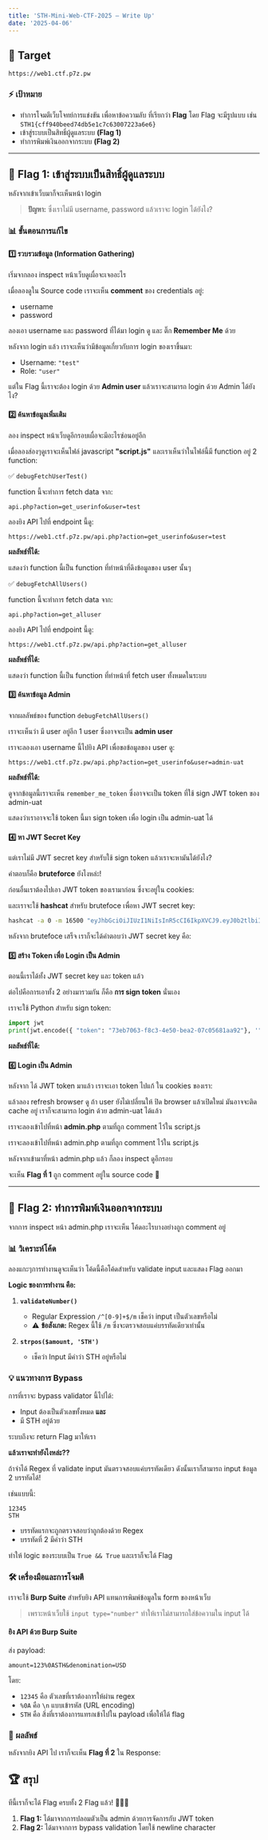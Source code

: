 ```yaml
---
title: 'STH-Mini-Web-CTF-2025 — Write Up'
date: '2025-04-06'
---
```


<ImageWithCredit
  src="/images/sth-ctf-2025.png"
  alt="STH Mini Web CTF 2025"
  credit="https://web1.ctf.p7z.pw"
  width={800}
  height={800}
/>

## 🎯 Target

```
https://web1.ctf.p7z.pw
```

### ⚡ เป้าหมาย

- ทำการโจมตีเว็บโจทย์การแข่งขัน เพื่อหาข้อความลับ ที่เรียกว่า **Flag** โดย Flag จะมีรูปแบบ เช่น `STH1{cff940beed74db5e1c7c63007223a6e6}`
- เข้าสู่ระบบเป็นสิทธิ์ผู้ดูแลระบบ **(Flag 1)**
- ทำการพิมพ์เงินออกจากระบบ **(Flag 2)**

---

## 🚩 Flag 1: เข้าสู่ระบบเป็นสิทธิ์ผู้ดูแลระบบ

<ImageWithCredit
  src="/images/sth-flag-1-1.png"
  alt="STH Flag 1"
  credit="https://web1.ctf.p7z.pw"
  width={800}
  height={800}
/>

หลังจากเข้าเว็บมาก็จะเห็นหน้า login

> **ปัญหา:** ซึ่งเราไม่มี username, password แล้วเราจะ login ได้ยังไง?

### 📊 ขั้นตอนการแก้ไข

#### 1️⃣ รวบรวมข้อมูล (Information Gathering)

เริ่มจากลอง inspect หน้าเว็บดูเผื่อจะเจออะไร

<ImageWithCredit
  src="/images/sth-flag-1-2.png"
  alt="STH Flag 1"
  credit="https://web1.ctf.p7z.pw"
  width={800}
  height={800}
/>

เมื่อลองดูใน Source code เราจะเห็น **comment** ของ credentials อยู่:

- username
- password

ลองเอา username และ password ที่ได้มา login ดู และ ติ๊ก **Remember Me** ด้วย

<ImageWithCredit
  src="/images/sth-flag-1-3.png"
  alt="STH Flag 1"
  credit="https://web1.ctf.p7z.pw"
  width={800}
  height={800}
/>

หลังจาก login แล้ว เราจะเห็นว่ามีข้อมูลเกี่ยวกับการ login ของเราขึ้นมา:

- Username: `"test"`
- Role: `"user"`

<ImageWithCredit
  src="/images/sth-flag-1-4.png"
  alt="STH Flag 1"
  credit="https://web1.ctf.p7z.pw"
  width={800}
  height={800}
/>

แต่ใน Flag นี้เราจะต้อง login ด้วย **Admin user** แล้วเราจะสามารถ login ด้วย Admin ได้ยังไง?

#### 2️⃣ ค้นหาข้อมูลเพิ่มเติม

ลอง inspect หน้าเว็บดูอีกรอบเผื่อจะมีอะไรซ่อนอยู่อีก

<ImageWithCredit
  src="/images/sth-flag-1-5.png"
  alt="STH Flag 1"
  credit="https://web1.ctf.p7z.pw"
  width={800}
  height={800}
/>

เมื่อลองส่องๆดูเราจะเห็นไฟล์ javascript **"script.js"** และเราเห็นว่าในไฟล์นี้มี function อยู่ 2 function:

✅ `debugFetchUserTest()`

<ImageWithCredit
  src="/images/sth-flag-1-6.png"
  alt="STH Flag 1"
  credit="https://web1.ctf.p7z.pw"
  width={800}
  height={800}
/>

function นี้จะทำการ fetch data จาก:

```
api.php?action=get_userinfo&user=test
```

ลองยิง API ไปที่ endpoint นี้ดู:

```
https://web1.ctf.p7z.pw/api.php?action=get_userinfo&user=test
```

**ผลลัพธ์ที่ได้:**

<ImageWithCredit
  src="/images/sth-flag-1-7.png"
  alt="STH Flag 1"
  credit="https://web1.ctf.p7z.pw"
  width={800}
  height={800}
/>

แสดงว่า function นี้เป็น function ที่ทำหน้าที่ดึงข้อมูลของ user นั้นๆ

✅ `debugFetchAllUsers()`

<ImageWithCredit
  src="/images/sth-flag-1-8.png"
  alt="STH Flag 1"
  credit="https://web1.ctf.p7z.pw"
  width={800}
  height={800}
/>

function นี้จะทำการ fetch data จาก:

```
api.php?action=get_alluser
```

ลองยิง API ไปที่ endpoint นี้ดู:

```
https://web1.ctf.p7z.pw/api.php?action=get_alluser
```

**ผลลัพธ์ที่ได้:**

<ImageWithCredit
  src="/images/sth-flag-1-9.png"
  alt="STH Flag 1"
  credit="https://web1.ctf.p7z.pw"
  width={800}
  height={800}
/>

แสดงว่า function นี้เป็น function ที่ทำหน้าที่ fetch user ทั้งหมดในระบบ

#### 3️⃣ ค้นหาข้อมูล Admin

จากผลลัพธ์ของ function `debugFetchAllUsers()`

เราจะเห็นว่า มี user อยู่อีก 1 user ซึ่งอาจจะเป็น **admin user**

เราจะลองเอา username นี้ไปยิง API เพื่อขอข้อมูลของ user ดู:

```
https://web1.ctf.p7z.pw/api.php?action=get_userinfo&user=admin-uat
```

**ผลลัพธ์ที่ได้:**

<ImageWithCredit
  src="/images/sth-flag-1-10.png"
  alt="STH Flag 1"
  credit="https://web1.ctf.p7z.pw"
  width={800}
  height={800}
/>

ดูจากข้อมูลนี้เราจะเห็น `remember_me_token` ซึ่งอาจจะเป็น token ที่ใช้ sign JWT token ของ admin-uat

แสดงว่าเราอาจจะใช้ token นี้มา sign token เพื่อ login เป็น admin-uat ได้

#### 4️⃣ หา JWT Secret Key

แต่เราไม่มี JWT secret key สำหรับใช้ sign token แล้วเราจะหามันได้ยังไง?

คำตอบก็คือ **bruteforce** ยังไงหล่ะ!

ก่อนอื่นเราต้องไปเอา JWT token ของเรามาก่อน ซึ่งจะอยู่ใน cookies:

<ImageWithCredit
  src="/images/sth-flag-1-11.png"
  alt="STH Flag 1"
  credit="https://web1.ctf.p7z.pw"
  width={800}
  height={800}
/>

และเราจะใช้ **hashcat** สำหรับ brutefoce เพื่อหา JWT secret key:

```bash
hashcat -a 0 -m 16500 "eyJhbGciOiJIUzI1NiIsInR5cCI6IkpXVCJ9.eyJ0b2tlbiI6ImI4MTk0M2JhLWQxYzUtNDk1YS04NDI3LTQ3MTFjMzkyNTZiZiJ9.Rlk_a69lx16hNhwn4nBfRxhiMGmEDoPIcxfr1_7JdH8" /usr/share/wordlists/rockyou.txt
```

<ImageWithCredit
  src="/images/sth-flag-1-12.png"
  alt="STH Flag 1"
  credit="https://web1.ctf.p7z.pw"
  width={800}
  height={800}
/>

หลังจาก brutefoce เสร็จ เราก็จะได้คำตอบว่า JWT secret key คือ:

<ImageWithCredit
  src="/images/sth-flag-1-13.png"
  alt="STH Flag 1"
  credit="https://web1.ctf.p7z.pw"
  width={800}
  height={800}
/>

#### 5️⃣ สร้าง Token เพื่อ Login เป็น Admin

ตอนนี้เราได้ทั้ง JWT secret key และ token แล้ว

ต่อไปคือการเอาทั้ง 2 อย่างมารวมกัน ก็คือ **การ sign token** นั่นเอง

เราจะใช้ Python สำหรับ sign token:

```python
import jwt
print(jwt.encode({ "token": "73eb7063-f8c3-4e50-bea2-07c05681aa92"}, '"bobcats"', algorithm="HS256"))
```

**ผลลัพธ์ที่ได้:**

<ImageWithCredit
  src="/images/sth-flag-1-14.png"
  alt="STH Flag 1"
  credit="https://web1.ctf.p7z.pw"
  width={800}
  height={800}
/>

#### 6️⃣ Login เป็น Admin

หลังจาก ได้ JWT token มาแล้ว เราจะเอา token ไปแก้ ใน cookies ของเรา:

<ImageWithCredit
  src="/images/sth-flag-1-15.png"
  alt="STH Flag 1"
  credit="https://web1.ctf.p7z.pw"
  width={800}
  height={800}
/>

แล้วลอง refresh browser ดู ถ้า user ยังไม่เปลี่ยนให้ ปิด browser แล้วเปิดใหม่ มันอาจจะติด cache อยู่
เราก็จะสามารถ login ด้วย admin-uat ได้แล้ว

<ImageWithCredit
  src="/images/sth-flag-1-16.png"
  alt="STH Flag 1"
  credit="https://web1.ctf.p7z.pw"
  width={800}
  height={800}
/>

เราจะลองเข้าไปที่หน้า **admin.php** ตามที่ถูก comment ไว้ใน script.js

<ImageWithCredit
  src="/images/sth-flag-1-17.png"
  alt="STH Flag 1"
  credit="https://web1.ctf.p7z.pw"
  width={800}
  height={800}
/>

เราจะลองเข้าไปที่หน้า admin.php ตามที่ถูก comment ไว้ใน script.js

<ImageWithCredit
  src="/images/sth-flag-1-18.png"
  alt="STH Flag 1"
  credit="https://web1.ctf.p7z.pw"
  width={800}
  height={800}
/>

หลังจากเข้ามาที่หน้า admin.php แล้ว ก็ลอง inspect ดูอีกรอบ

<ImageWithCredit
  src="/images/sth-flag-1-19.png"
  alt="STH Flag 1"
  credit="https://web1.ctf.p7z.pw"
  width={800}
  height={800}
/>

จะเห็น **Flag ที่ 1** ถูก comment อยู่ใน source code 🎉

---

## 🚩 Flag 2: ทำการพิมพ์เงินออกจากระบบ

จากการ inspect หน้า admin.php เราจะเห็น โค้ดอะไรบางอย่างถูก comment อยู่

<ImageWithCredit
  src="/images/sth-flag-2-1.png"
  alt="STH Flag 2"
  credit="https://web1.ctf.p7z.pw"
  width={800}
  height={800}
/>

### 📊 วิเคราะห์โค้ด

ลองแกะๆการทำงานดูจะเห็นว่า โค้ดนี้คือโค้ดสำหรับ validate input และแสดง Flag ออกมา

**Logic ของการทำงาน คือ:**

1. **`validateNumber()`**
   - Regular Expression `/^[0-9]+$/m` เช็คว่า input เป็นตัวเลขหรือไม่
   - ⚠️ **ข้อสังเกต:** Regex นี้ใช้ `/m` ซึ่งจะตรวจสอบแค่บรรทัดเดียวเท่านั้น

2. **`strpos($amount, 'STH')`**
   - เช็คว่า Input มีคำว่า STH อยู่หรือไม่

### 💡 แนวทางการ Bypass

การที่เราจะ bypass validator นี้ไปได้:

- Input ต้องเป็นตัวเลขทั้งหมด **และ**
- มี STH อยู่ด้วย

ระบบถึงจะ return Flag มาให้เรา

**แล้วเราจะทำยังไงหล่ะ??**

ถ้าจำได้ Regex ที่ validate input มันตรวจสอบแค่บรรทัดเดียว ดังนั้นเราก็สามารถ input ข้อมูล 2 บรรทัดได้!

เช่นแบบนี้:

```
12345
STH
```

- บรรทัดแรกจะถูกตรวจสอบว่าถูกต้องด้วย Regex
- บรรทัดที่ 2 มีคำว่า STH

ทำให้ logic ของระบบเป็น `True && True` และเราก็จะได้ Flag

### 🛠️ เครื่องมือและการโจมตี

เราจะใช้ **Burp Suite** สำหรับยิง API แทนการพิมพ์ข้อมูลใน form ของหน้าเว็บ

<ImageWithCredit
  src="/images/sth-flag-2-4.png"
  alt="STH Flag 2"
  credit="https://web1.ctf.p7z.pw"
  width={800}
  height={800}
/>

> เพราะหน้าเว็บใช้ `input type="number"` ทำให้เราไม่สามารถใส่ข้อความใน input ได้

#### ยิง API ด้วย Burp Suite

ส่ง payload:

```
amount=123%0ASTH&denomination=USD
```

โดย:

- `12345` คือ ตัวเลขที่เราต้องการให้ผ่าน regex
- `%0A` คือ `\n` แบบเข้ารหัส (URL encoding)
- `STH` คือ สิ่งที่เราต้องการแทรกเข้าไปใน payload เพื่อให้ได้ flag

<ImageWithCredit
  src="/images/sth-flag-2-2.png"
  alt="STH Flag 2"
  credit="https://web1.ctf.p7z.pw"
  width={800}
  height={800}
/>

### 🎯 ผลลัพธ์

หลังจากยิง API ไป เราก็จะเห็น **Flag ที่ 2** ใน Response:

<ImageWithCredit
  src="/images/sth-flag-2-3.png"
  alt="STH Flag 2"
  credit="https://web1.ctf.p7z.pw"
  width={800}
  height={800}
/>

## 🏆 สรุป

ทีนี้เราก็จะได้ Flag ครบทั้ง 2 Flag แล้ว! 🎉🎉🎉

1. **Flag 1:** ได้มาจากการปลอมตัวเป็น admin ด้วยการจัดการกับ JWT token
2. **Flag 2:** ได้มาจากการ bypass validation โดยใช้ newline character
